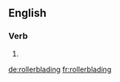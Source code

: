 ==English==

===Verb===
{{head|en|present participle}}

# {{present participle of|rollerblade|lang=en|nocat=1}}

[[de:rollerblading]]
[[fr:rollerblading]]